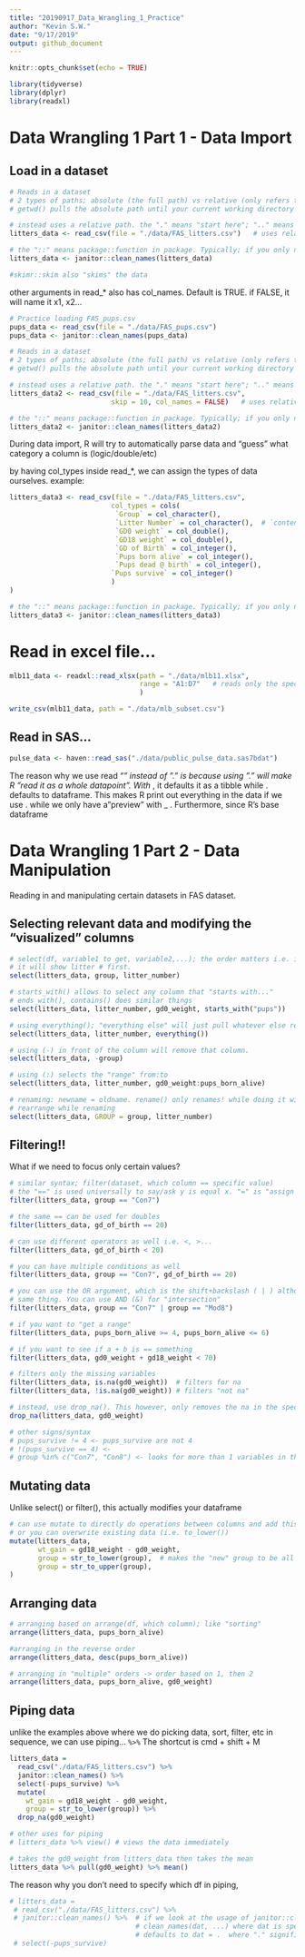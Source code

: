 ```yaml
---
title: "20190917_Data_Wrangling_1_Practice"
author: "Kevin S.W."
date: "9/17/2019"
output: github_document
---
```


```r
knitr::opts_chunk$set(echo = TRUE)

library(tidyverse)
library(dplyr)
library(readxl)

```

# Data Wrangling 1 Part 1 - Data Import

## Load in a dataset

```r

# Reads in a dataset
# 2 types of paths; absolute (the full path) vs relative (only refers to the relevant files)
# getwd() pulls the absolute path until your current working directory

# instead uses a relative path. the "." means "start here"; ".." means "one directory up"; "..." means 2 up...
litters_data <- read_csv(file = "./data/FAS_litters.csv")   # uses relative path

# the "::" means package::function in package. Typically; if you only need 1 fx from a package, use the "::"
litters_data <- janitor::clean_names(litters_data)

#skimr::skim also "skims" the data

```

other arguments in read_* also has col_names. Default is TRUE. if FALSE, it will name it x1, x2...


```r

# Practice loading FAS_pups.csv
pups_data <- read_csv(file = "./data/FAS_pups.csv")
pups_data <- janitor::clean_names(pups_data)

```


```r

# Reads in a dataset
# 2 types of paths; absolute (the full path) vs relative (only refers to the relevant files)
# getwd() pulls the absolute path until your current working directory

# instead uses a relative path. the "." means "start here"; ".." means "one directory up"; "..." means 2 up...
litters_data2 <- read_csv(file = "./data/FAS_litters.csv",
                         skip = 10, col_names = FALSE)   # uses relative path

# the "::" means package::function in package. Typically; if you only need 1 fx from a package, use the "::"
litters_data2 <- janitor::clean_names(litters_data2)

```

During data import, R will try to automatically parse data and "guess" what category a column is (logic/double/etc)

by having col_types inside read_*, we can assign the types of data ourselves. example:

```r

litters_data3 <- read_csv(file = "./data/FAS_litters.csv",
                         col_types = cols(
                          `Group` = col_character(),
                          `Litter Number` = col_character(),  # `content` includes the space
                          `GD0 weight` = col_double(),
                          `GD18 weight` = col_double(),
                          `GD of Birth` = col_integer(),
                          `Pups born alive` = col_integer(),
                          `Pups dead @ birth` = col_integer(),
                         `Pups survive` = col_integer()
                         )
)

# the "::" means package::function in package. Typically; if you only need 1 fx from a package, use the "::"
litters_data3 <- janitor::clean_names(litters_data3)

```


# Read in excel file...

```r

mlb11_data <- readxl::read_xlsx(path = "./data/mlb11.xlsx", 
                                range = "A1:D7"   # reads only the specified xls cells
                                )

write_csv(mlb11_data, path = "./data/mlb_subset.csv")

```

## Read in SAS...

```r

pulse_data <- haven::read_sas("./data/public_pulse_data.sas7bdat")

```


The reason why we use read "_" instead of "." is because using "." will make R "read it as a whole datapoint". With _ , it defaults it as a tibble while . defaults to dataframe. This makes R print out everything in the data if we use . while we only have a "preview" with _ . Furthermore, since R's base dataframe 



# Data Wrangling 1 Part 2 - Data Manipulation

Reading in and manipulating certain datasets in FAS dataset.

## Selecting relevant data and modifying the "visualized" columns

```r

# select(df, variable1 to get, variable2,...); the order matters i.e. if it's litter_number, group
# it will show litter # first.
select(litters_data, group, litter_number)  

# starts_with() allows to select any column that "starts with..."
# ends_with(), contains() does similar things
select(litters_data, litter_number, gd0_weight, starts_with("pups")) 

# using everything(); "everything else" will just pull whatever else remaining after the listed variables
select(litters_data, litter_number, everything())

# using (-) in front of the column will remove that column.
select(litters_data, -group)

# using (:) selects the "range" from:to
select(litters_data, litter_number, gd0_weight:pups_born_alive)

# renaming: newname = oldname. rename() only renames! while doing it within select() will also 
# rearrange while renaming
select(litters_data, GROUP = group, litter_number)

```


## Filtering!!

What if we need to focus only certain values?

```r

# similar syntax; filter(dataset, which column == specific value)
# the "==" is used universally to say/ask y is equal x. "=" is "assign x to y"
filter(litters_data, group == "Con7")

# the same == can be used for doubles
filter(litters_data, gd_of_birth == 20)

# can use different operators as well i.e. <, >...
filter(litters_data, gd_of_birth < 20)

# you can have multiple conditions as well
filter(litters_data, group == "Con7", gd_of_birth == 20)

# you can use the OR argument, which is the shift+backslash ( | ) although this is rarely used since (,) does the 
# same thing. You can use AND (&) for "intersection"
filter(litters_data, group == "Con7" | group == "Mod8")

# if you want to "get a range"
filter(litters_data, pups_born_alive >= 4, pups_born_alive <= 6)

# if you want to see if a + b is == something
filter(litters_data, gd0_weight + gd18_weight < 70)

# filters only the missing variables
filter(litters_data, is.na(gd0_weight))  # filters for na
filter(litters_data, !is.na(gd0_weight)) # filters "not na"

# instead, use drop_na(). This however, only removes the na in the specified column
drop_na(litters_data, gd0_weight)

# other signs/syntax
# pups_survive != 4 <- pups_survive are not 4
# !(pups_survive == 4) <- 
# group %in% c("Con7", "Con8") <- looks for more than 1 variables in the column

```

## Mutating data

Unlike select() or filter(), this actually modifies your dataframe

```r

# can use mutate to directly do operations between columns and add this new variable to the "last" column
# or you can overwrite existing data (i.e. to_lower())
mutate(litters_data, 
       wt_gain = gd18_weight - gd0_weight,
       group = str_to_lower(group),  # makes the "new" group to be all lower case
       group = str_to_upper(group),
)

```

## Arranging data

```r

# arranging based on arrange(df, which column); like "sorting"
arrange(litters_data, pups_born_alive)

#arranging in the reverse order
arrange(litters_data, desc(pups_born_alive))

# arranging in "multiple" orders -> order based on 1, then 2
arrange(litters_data, pups_born_alive, gd0_weight)

```


## Piping data

unlike the examples above where we do picking data, sort, filter, etc in sequence, we can use piping... `%>%`
The shortcut is cmd + shift + M

```r

litters_data = 
  read_csv("./data/FAS_litters.csv") %>%
  janitor::clean_names() %>% 
  select(-pups_survive) %>% 
  mutate(
    wt_gain = gd18_weight - gd0_weight,
    group = str_to_lower(group)) %>% 
  drop_na(gd0_weight)

# other uses for piping
# litters_data %>% view() # views the data immediately

# takes the gd0_weight from litters_data then takes the mean
litters_data %>% pull(gd0_weight) %>% mean()

```


The reason why you don't need to specify which df in piping, 

```r

# litters_data = 
 # read_csv("./data/FAS_litters.csv") %>%
 # janitor::clean_names() %>%  # if we look at the usage of janitor::clean_names(), the first argument is 
                               # clean_names(dat, ...) where dat is specifying which and in piping, this argument
                               # defaults to dat = .  where "." signifies the "data i just worked with"
 # select(-pups_survive)

```

